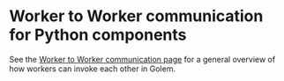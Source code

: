 
# Worker to Worker communication for Python components

See the [Worker to Worker communication page](/docs/concepts-worker-to-worker-communication) for a general overview of how workers can invoke each other in Golem.
